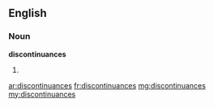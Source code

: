 ==English==

===Noun===
'''discontinuances'''

# {{plural of|[[discontinuance]]}}

[[ar:discontinuances]]
[[fr:discontinuances]]
[[mg:discontinuances]]
[[my:discontinuances]]